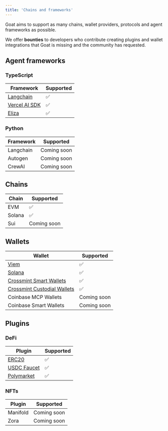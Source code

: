 ```yaml
---
title: 'Chains and frameworks'
---
```


Goat aims to support as many chains, wallet providers, protocols and agent frameworks as possible.

We offer **bounties** to developers who contribute creating plugins and wallet integrations that Goat is missing and the community has requested.

## Agent frameworks

### TypeScript
| Framework | Supported |
| -------- | ------------------------------------- |
| [Langchain](https://github.com/goat-sdk/goat/typescript/packages/adapters/langchain) | ✅ |
| [Vercel AI SDK](https://github.com/goat-sdk/goat/typescript/packages/adapters/vercel-ai) | ✅ |
| [Eliza](https://github.com/goat-sdk/goat/typescript/packages/adapters/eliza) | ✅ |

### Python
| Framework | Supported |
| -------- | ------------------------------------- |
| Langchain | Coming soon |
| Autogen | Coming soon |
| CrewAI | Coming soon |

## Chains
| Chain | Supported | 
| -------- | ------------------------------------- |
| EVM      | ✅ |
| Solana   | ✅ |
| Sui   | Coming soon |

## Wallets
| Wallet | Supported |
| -------- | ------------------------------------- |
| [Viem](https://github.com/goat-sdk/goat/typescript/packages/wallets/viem) | ✅ |
| [Solana](https://github.com/goat-sdk/goat/typescript/packages/wallets/solana) | ✅ |
| [Crossmint Smart Wallets](https://github.com/goat-sdk/goat/typescript/packages/wallets/crossmint) | ✅ |
| [Crossmint Custodial Wallets](https://github.com/goat-sdk/goat/typescript/packages/wallets/crossmint) | ✅ |
| Coinbase MCP Wallets | Coming soon |
| Coinbase Smart Wallets | Coming soon |

## Plugins

### DeFi
| Plugin | Supported |
| -------- | ------------------------------------- |
| [ERC20](https://github.com/goat-sdk/goat/typescript/packages/plugins/erc20) | ✅ |
| [USDC Faucet](https://github.com/goat-sdk/goat/typescript/packages/plugins/usdc-faucet) | ✅ |
| [Polymarket](https://github.com/goat-sdk/goat/typescript/packages/plugins/polymarket) | ✅ |


### NFTs
| Plugin | Supported |
| -------- | ------------------------------------- |
| Manifold | Coming soon |
| Zora | Coming soon |
